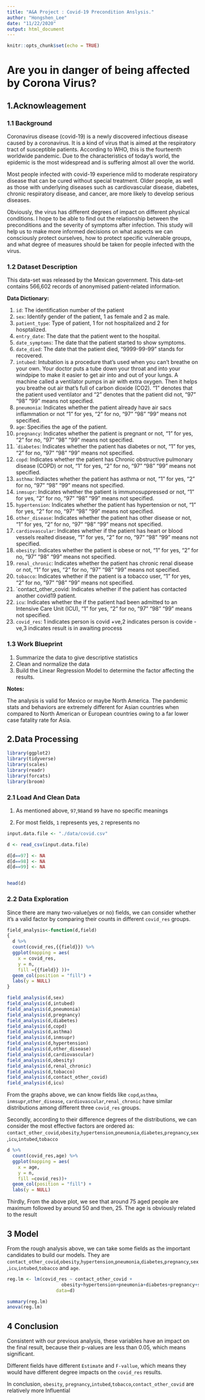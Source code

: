 ```yaml
---
title: "A&A Project : Covid-19 Precondition Anslysis."
author: "Hongshen_Lee"
date: "11/22/2020"
output: html_document
---
```


```r
knitr::opts_chunk$set(echo = TRUE)
```


# Are you in danger of being affected by Corona Virus?

## 1.Acknowleagement

### 1.1 Background

Coronavirus disease (covid-19) is a newly discovered infectious disease caused by a coronavirus. It is a kind of virus that is aimed at the respiratory tract of susceptible patients. According to WHO, this is the fourteenth worldwide pandemic. Due to the characteristics of today's world, the epidemic is the most widespread and is suffering almost all over the world.

Most people infected with covid-19 experience mild to moderate respiratory disease that can be cured without special treatment. Older people, as well as those with underlying diseases such as cardiovascular disease, diabetes, chronic respiratory disease, and cancer, are more likely to develop serious diseases.

Obviously, the virus has different degrees of impact on different physical conditions. I hope to be able to find out the relationship between the preconditions and the severity of symptoms after infection. This study will help us to make more informed decisions on what aspects we can consciously protect ourselves, how to protect specific vulnerable groups, and what degree of measures should be taken for people infected with the virus.


### 1.2 Dataset Description

This data-set was released by the Mexican government. This data-set contains 566,602 records of anonymised patient-related information.

**Data Dictionary:**

1. `id`: The identification number of the patient
1. `sex`: Identify gender of the patient, 1 as female and 2 as male.
1. `patient_type`: Type of patient, 1 for not hospitalized and 2 for hosptalized.
1. `entry_date`: The date that the patient went to the hospital.
1. `date_symptoms`: The date that the patient started to show symptoms.
1. `date_died`: The date that the patient died, “9999-99-99” stands for recovered.
1. `intubed`: Intubation is a procedure that’s used when you can’t breathe on your own. Your doctor puts a tube down your throat and into your windpipe to make it easier to get air into and out of your lungs. A machine called a ventilator pumps in air with extra oxygen. Then it helps you breathe out air that’s full of carbon dioxide (CO2). “1” denotes that the patient used ventilator and “2” denotes that the patient did not, “97” “98” “99” means not specified.
1. `pneumonia`: Indicates whether the patient already have air sacs inflammation or not “1” for yes, “2” for no, “97” “98” “99” means not specified.
1. `age`: Specifies the age of the patient.
1. `pregnancy`: Indicates whether the patient is pregnant or not, “1” for yes, “2” for no, “97” “98” “99” means not specified.
1. ``diabetes`: Indicates whether the patient has diabetes or not, “1” for yes, “2” for no, “97” “98” “99” means not specified.
1. `copd`: Indicates whether the patient has Chronic obstructive pulmonary disease (COPD) or not, “1” for yes, “2” for no, “97” “98” “99” means not specified.
1. `asthma`: Indiactes whether the patient has asthma or not, “1” for yes, “2” for no, “97” “98” “99” means not specified.
1. `inmsupr`: Indicates whether the patient is immunosuppressed or not, “1” for yes, “2” for no, “97” “98” “99” means not specified.
1. `hypertension`: Indicates whether the patient has hypertension or not, “1” for yes, “2” for no, “97” “98” “99” means not specified.
1. `other_disease`: Indicates whether the patient has other disease or not, “1” for yes, “2” for no, “97” “98” “99” means not specified.
1. `cardiovascular`: Indicates whether if the patient has heart or blood vessels realted disease, “1” for yes, “2” for no, “97” “98” “99” means not specified.
1. `obesity`: Indicates whether the patient is obese or not, “1” for yes, “2” for no, “97” “98” “99” means not specified.
1. `renal_chronic`: Indicates whether the patient has chronic renal disease or not, “1” for yes, “2” for no, “97” “98” “99” means not specified.
1. `tobacco`: Indicates whether if the patient is a tobacco user, “1” for yes, “2” for no, “97” “98” “99” means not specified.
1. `contact_other_covid: Indicates whether if the patient has contacted another covid19 patient.
1. `icu`: Indicates whether the if the patient had been admitted to an Intensive Care Unit (ICU), “1” for yes, “2” for no, “97” “98” “99” means not specified.
1. `covid_res`: 1 indicates person is covid +ve,2 indicates person is covide -ve,3 indicates result is in awaiting process

### 1.3 Work Blueprint

1. Summarize the data to give descriptive statistics
1. Clean and normalize the data 
1. Build the Linear Regression Model to determine the factor affecting the results.

**Notes:**

The analysis is valid for Mexico or maybe North America. The pandemic stats and behaviors are extremely different for Asian countries when compared to North American or European countries owing to a far lower case fatality rate for Asia.


## 2.Data Processing

```r
library(ggplot2)
library(tidyverse)
library(scales)
library(readr)
library(forcats)
library(broom)
```

### 2.1 Load And Clean Data

1. As mentioned above, `97`,`98`and `99` have no specific meanings

1. For most fields, `1` represents yes, `2` represents no

```r
input.data.file <- "./data/covid.csv"

d <- read_csv(input.data.file)

d[d==97] <- NA
d[d==98] <- NA
d[d==99] <- NA


head(d)
```

### 2.2 Data Exploration

Since there are many two-value(yes or no) fields, we can consider whether it's a valid
factor by comparing their counts in different `covid_res` groups.

```r

field_analysis<-function(d,field)
{
  d %>% 
  count(covid_res,{{field}}) %>%
  ggplot(mapping = aes(
    x = covid_res, 
    y = n,
    fill ={{field}} ))+ 
  geom_col(position = "fill") +
  labs(y = NULL)
}

field_analysis(d,sex)
field_analysis(d,intubed)
field_analysis(d,pneumonia)
field_analysis(d,pregnancy)
field_analysis(d,diabetes)
field_analysis(d,copd)
field_analysis(d,asthma)
field_analysis(d,inmsupr)
field_analysis(d,hypertension)
field_analysis(d,other_disease)
field_analysis(d,cardiovascular)
field_analysis(d,obesity)
field_analysis(d,renal_chronic)
field_analysis(d,tobacco)
field_analysis(d,contact_other_covid)
field_analysis(d,icu)
```

From the graphs above, we can know fields like `copd`,`asthma`, `inmsupr`,`other_disease`, `cardiovascular`,`renal_chronic` have similar distributions among different three  `covid_res` groups.

Secondly, according to their difference degrees of the distributions, we can consider the most effective factors are ordered as:  `contact_other_covid`,`obesity`,`hypertension`,`pneumonia`,`diabetes`,`pregnancy`,`sex`,`icu`,`intubed`,`tobacco`

```r
d %>% 
  count(covid_res,age) %>%
  ggplot(mapping = aes(
    x = age, 
    y = n,
    fill =covid_res))+ 
  geom_col(position = "fill") +
  labs(y = NULL)
```
Thirdly, From the above plot, we see that around 75 aged people are maximum followed by around 50 and then, 25. The age is obviously related to the result

## 3 Model

From the rough analysis above, we can take some fields as the important candidates to build our models.
They are `contact_other_covid`,`obesity`,`hypertension`,`pneumonia`,`diabetes`,`pregnancy`,`sex`,`icu`,`intubed`,`tobacco` and `age`.

```r

reg.lm <- lm(covid_res ~ contact_other_covid + 
                    obesity+hypertension+pneumonia+diabetes+pregnancy+sex+icu+intubed+tobacco+age,
                  data=d)

summary(reg.lm)
anova(reg.lm)


```
## 4 Conclusion

Consistent with our previous analysis, these variables have an impact on the final result, because their p-values are less than 0.05, which means significant.

Different fields have different `Estimate ` and `F-vallue`, which means they would have different degree impacts on the `covid_res` results.

In conclusion, `obesity`, `pregnancy`,`intubed`,`tobacco`,`contact_other_covid` are relatively more Influential

